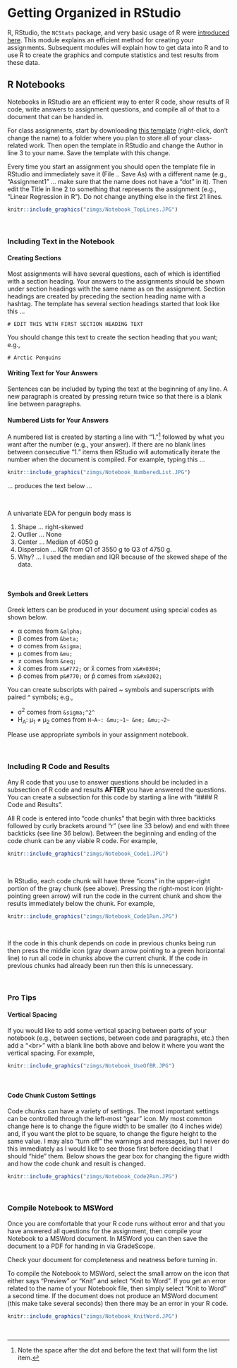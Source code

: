 # Getting Organized in RStudio {#RStart}

R, RStudio, the `NCStats`{.inline} package, and very basic usage of R were [introduced here](http://derekogle.com/NCMTH107/modules/Prep/RStart.html). This module explains an efficient method for creating your assignments. Subsequent modules will explain how to get data into R and to use R to create the graphics and compute statistics and test results from these data.

## R Notebooks
Notebooks in RStudio are an efficient way to enter R code, show results of R code, write answers to assignment questions, and compile all of that to a document that can be handed in.

For class assignments, start by downloading [this template](https://raw.githubusercontent.com/droglenc/NCMTH107/gh-pages/resources/FAQs/R%20Assignment%20Template.Rmd) (right-click, don't change the name) to a folder where you plan to store all of your class-related work. Then open the template in RStudio and change the Author in line 3 to your name. Save the template with this change.

Every time you start an assignment you should open the template file in RStudio and immediately save it (File .. Save As) with a different name (e.g., "Assignment1" ... make sure that the name does not have a "dot" in it). Then edit the Title in line 2 to something that represents the assignment (e.g., "Linear Regression in R"). Do not change anything else in the first 21 lines.

```r
knitr::include_graphics("zimgs/Notebook_TopLines.JPG")
```

&nbsp;

### Including Text in the Notebook
#### Creating Sections {-}
Most assignments will have several questions, each of which is identified with a section heading. Your answers to the assignments should be shown under section headings with the same name as on the assignment. Section headings are created by preceding the section heading name with a hashtag. The template has several section headings started that look like this ...

```
# EDIT THIS WITH FIRST SECTION HEADING TEXT
```

You should change this text to create the section heading that you want; e.g., 

```
# Arctic Penguins
```

#### Writing Text for Your Answers {-}
Sentences can be included by typing the text at the beginning of any line. A new paragraph is created by pressing return twice so that there is a blank line between paragraphs.

#### Numbered Lists for Your Answers {-}
A numbered list is created by starting a line with "1. "^[Note the space after the dot and before the text that will form the list item.] followed by what you want after the number (e.g., your answer). If there are no blank lines between consecutive "1. " items then RStudio will automatically iterate the number when the document is compiled. For example, typing this ...

```r
knitr::include_graphics("zimgs/Notebook_NumberedList.JPG")
```

... produces the text below ...

&nbsp;

A univariate EDA for penguin body mass is

1. Shape ... right-skewed
1. Outlier ... None
1. Center ... Median of 4050 g
1. Dispersion ... IQR from Q1 of 3550 g to Q3 of 4750 g.
1. Why? ... I used the median and IQR because of the skewed shape of the data.

&nbsp;

#### Symbols and Greek Letters

Greek letters can be produced in your document using special codes as shown below.

* &alpha; comes from `&alpha;`
* &beta; comes from `&beta;`
* &sigma; comes from `&sigma;`
* &mu; comes from `&mu;`
* &ne; comes from `&neq;`
* x&#772; comes from `x&#772;` or x&#x0304; comes from `x&#x0304;`
* p&#770; comes from `p&#770;` or p&#x0302; comes from `x&#x0302;`

You can create subscripts with paired ~ symbols and superscripts with paired ^ symbols; e.g.,

* &sigma;^2^ comes from `&sigma;^2^`
* H~A~: &mu;~1~ &ne; &mu;~2~ comes from `H~A~: &mu;~1~ &ne; &mu;~2~`

::: {.tip data-latex=''}
Please use appropriate symbols in your assignment notebook.
:::

&nbsp;

### Including R Code and Results
Any R code that you use to answer questions should be included in a subsection of R code and results **AFTER** you have answered the questions. You can create a subsection for this code by starting a line with "#### R Code and Results".

All R code is entered into "code chunks" that begin with three backticks followed by curly brackets around "r" (see line 33 below) and end with three backticks (see line 36 below). Between the beginning and ending of the code chunk can be any viable R code. For example,

```r
knitr::include_graphics("zimgs/Notebook_Code1.JPG")
```

&nbsp;

In RStudio, each code chunk will have three "icons" in the upper-right portion of the gray chunk (see above). Pressing the right-most icon (right-pointing green arrow) will run the code in the current chunk and show the results immediately below the chunk. For example,

```r
knitr::include_graphics("zimgs/Notebook_Code1Run.JPG")
```

&nbsp;

If the code in this chunk depends on code in previous chunks being run then press the middle icon (gray down arrow pointing to a green horizontal line) to run all code in chunks above the current chunk. If the code in previous chunks had already been run then this is unnecessary.

&nbsp;

### Pro Tips
#### Vertical Spacing {-}
If you would like to add some vertical spacing between parts of your notebook (e.g., between sections, between code and paragraphs, etc.) then add a "\<br\>" with a blank line both above and below it where you want the vertical spacing. For example,

```r
knitr::include_graphics("zimgs/Notebook_UseOfBR.JPG")
```

&nbsp;

#### Code Chunk Custom Settings {-}
Code chunks can have a variety of settings. The most important settings can be controlled through the left-most "gear" icon. My most common change here is to change the figure width to be smaller (to 4 inches wide) and, if you want the plot to be square, to change the figure height to the same value. I may also "turn off" the warnings and messages, but I never do this immediately as I would like to see those first before deciding that I should "hide" them. Below shows the gear box for changing the figure width and how the code chunk and result is changed.

```r
knitr::include_graphics("zimgs/Notebook_Code2Run.JPG")
```

&nbsp;

### Compile Notebook to MSWord
Once you are comfortable that your R code runs without error and that you have answered all questions for the assignment, then compile your Notebook to a MSWord document. In MSWord you can then save the document to a PDF for handing in via GradeScope.

::: {.tip data-latex=''}
Check your document for completeness and neatness before turning in.
:::

To compile the Notebook to MSWord, select the small arrow on the icon that either says "Preview" or "Knit" and select "Knit to Word". If you get an error related to the name of your Notebook file, then simply select "Knit to Word" a second time. If the document does not produce an MSWord document (this make take several seconds) then there may be an error in your R code.

```r
knitr::include_graphics("zimgs/Notebook_KnitWord.JPG")
```

&nbsp;
